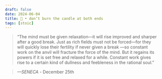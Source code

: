 ```yaml
---
draft: false 
date: 2024-06-04
title: 🗿 • don’t burn the candle at both ends
tags: [stoic]
---
```


>  “The mind must be given relaxation—it will rise improved and sharper after a good break. Just as rich fields must not be forced—for they will quickly lose their fertility if never given a break —so constant work on the anvil will fracture the force of the mind. But it regains its powers if it is set free and relaxed for a while. Constant work gives rise to a certain kind of dullness and feebleness in the rational soul.”

> *—SENECA* - December 25th